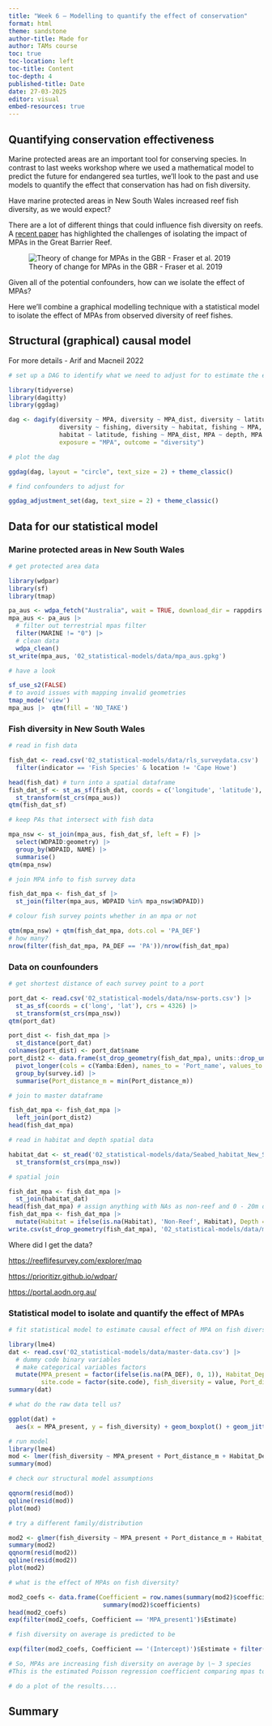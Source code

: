 ```yaml
---
title: "Week 6 – Modelling to quantify the effect of conservation"
format: html
theme: sandstone
author-title: Made for
author: TAMs course
toc: true
toc-location: left
toc-title: Content
toc-depth: 4
published-title: Date
date: 27-03-2025
editor: visual
embed-resources: true
---
```


## Quantifying conservation effectiveness

Marine protected areas are an important tool for conserving species. In contrast to last weeks workshop where we used a mathematical model to predict the future for endangered sea turtles, we'll look to the past and use models to quantify the effect that conservation has had on fish diversity.

Have marine protected areas in New South Wales increased reef fish diversity, as we would expect?

There are a lot of different things that could influence fish diversity on reefs. A [recent paper](https://www.sciencedirect.com/science/article/pii/S0006320718316525) has highlighted the challenges of isolating the impact of MPAs in the Great Barrier Reef.

![Theory of change for MPAs in the GBR - Fraser et al. 2019](images/toc.png)

Given all of the potential confounders, how can we isolate the effect of MPAs?

Here we'll combine a graphical modelling technique with a statistical model to isolate the effect of MPAs from observed diversity of reef fishes. 

## Structural (graphical) causal model

For more details - Arif and Macneil 2022

```r
# set up a DAG to identify what we need to adjust for to estimate the effect of MPA on fish diversity

library(tidyverse) 
library(dagitty) 
library(ggdag)

dag <- dagify(diversity ~ MPA, diversity ~ MPA_dist, diversity ~ latitude, diversity ~ Port_dist, diversity ~ depth, 
              diversity ~ fishing, diversity ~ habitat, fishing ~ MPA, fishing ~ Port_dist, MPA ~ Port_dist, habitat ~ depth, 
              habitat ~ latitude, fishing ~ MPA_dist, MPA ~ depth, MPA ~ habitat, fishing ~ habitat, fishing ~ depth, 
              exposure = "MPA", outcome = "diversity")

# plot the dag

ggdag(dag, layout = "circle", text_size = 2) + theme_classic()

# find confounders to adjust for

ggdag_adjustment_set(dag, text_size = 2) + theme_classic()
```

## Data for our statistical model

### Marine protected areas in New South Wales

```r
# get protected area data

library(wdpar) 
library(sf) 
library(tmap)

pa_aus <- wdpa_fetch("Australia", wait = TRUE, download_dir = rappdirs::user_data_dir("wdpar")) 
mpa_aus <- pa_aus |>  
  # filter out terrestrial mpas filter
  filter(MARINE != "0") |> 
  # clean data 
  wdpa_clean() 
st_write(mpa_aus, '02_statistical-models/data/mpa_aus.gpkg')

# have a look

sf_use_s2(FALSE)
# to avoid issues with mapping invalid geometries 
tmap_mode('view') 
mpa_aus |>  qtm(fill = 'NO_TAKE')
```

### Fish diversity in New South Wales

```r
# read in fish data

fish_dat <- read.csv('02_statistical-models/data/rls_surveydata.csv') |>  
  filter(indicator == 'Fish Species' & location != 'Cape Howe') 

head(fish_dat) # turn into a spatial dataframe 
fish_dat_sf <- st_as_sf(fish_dat, coords = c('longitude', 'latitude'), crs = 4326) |>  
  st_transform(st_crs(mpa_aus)) 
qtm(fish_dat_sf)

# keep PAs that intersect with fish data

mpa_nsw <- st_join(mpa_aus, fish_dat_sf, left = F) |> 
  select(WDPAID:geometry) |> 
  group_by(WDPAID, NAME) |>  
  summarise() 
qtm(mpa_nsw)

# join MPA info to fish survey data

fish_dat_mpa <- fish_dat_sf |>  
  st_join(filter(mpa_aus, WDPAID %in% mpa_nsw$WDPAID))

# colour fish survey points whether in an mpa or not

qtm(mpa_nsw) + qtm(fish_dat_mpa, dots.col = 'PA_DEF') 
# how many? 
nrow(filter(fish_dat_mpa, PA_DEF == 'PA'))/nrow(fish_dat_mpa)
```

### Data on counfounders

```r
# get shortest distance of each survey point to a port

port_dat <- read.csv('02_statistical-models/data/nsw-ports.csv') |> 
  st_as_sf(coords = c('long', 'lat'), crs = 4326) |>  
  st_transform(st_crs(mpa_nsw)) 
qtm(port_dat) 

port_dist <- fish_dat_mpa |> 
  st_distance(port_dat) 
colnames(port_dist) <- port_dat$name 
port_dist2 <- data.frame(st_drop_geometry(fish_dat_mpa), units::drop_units(port_dist)) |> 
  pivot_longer(cols = c(Yamba:Eden), names_to = 'Port_name', values_to = 'Port_distance_m') |> 
  group_by(survey.id) |> 
  summarise(Port_distance_m = min(Port_distance_m))

# join to master dataframe

fish_dat_mpa <- fish_dat_mpa |> 
  left_join(port_dist2) 
head(fish_dat_mpa)

# read in habitat and depth spatial data

habitat_dat <- st_read('02_statistical-models/data/Seabed_habitat_New_South_Wales_State_Waters/SeamapAus_NSW_seabed_habitat_statewide_2013Polygon.shp') |> 
  st_transform(st_crs(mpa_nsw))

# spatial join

fish_dat_mpa <- fish_dat_mpa |> 
  st_join(habitat_dat) 
head(fish_dat_mpa) # assign anything with NAs as non-reef and 0 - 20m depth 
fish_dat_mpa <- fish_dat_mpa |> 
  mutate(Habitat = ifelse(is.na(Habitat), 'Non-Reef', Habitat), Depth = ifelse(is.na(Depth), '0 - 20m', Depth)) 
write.csv(st_drop_geometry(fish_dat_mpa), '02_statistical-models/data/master-data.csv', row.names = F)
```

Where did I get the data?

<https://reeflifesurvey.com/explorer/map>

<https://prioritizr.github.io/wdpar/>

<https://portal.aodn.org.au/>

### Statistical model to isolate and quantify the effect of MPAs

```r
# fit statistical model to estimate causal effect of MPA on fish diversity

library(lme4)
dat <- read.csv('02_statistical-models/data/master-data.csv') |> 
  # dummy code binary variables 
  # make categorical variables factors 
  mutate(MPA_present = factor(ifelse(is.na(PA_DEF), 0, 1)), Habitat_Depth = factor(ifelse(is.na(Label), 'Non Reef 0 - 20m', Label)), 
         site.code = factor(site.code), fish_diversity = value, Port_distance_m = Port_distance_m/(2*sd(Port_distance_m)))
summary(dat)

# what do the raw data tell us?

ggplot(dat) + 
  aes(x = MPA_present, y = fish_diversity) + geom_boxplot() + geom_jitter(alpha = 0.2) + theme_classic()

# run model
library(lme4)
mod <- lmer(fish_diversity ~ MPA_present + Port_distance_m + Habitat_Depth + (1|site.code), data = dat) 
summary(mod)

# check our structural model assumptions

qqnorm(resid(mod)) 
qqline(resid(mod)) 
plot(mod)

# try a different family/distribution

mod2 <- glmer(fish_diversity ~ MPA_present + Port_distance_m + Habitat_Depth + (1|site.code), data = dat, family = poisson(link = "log")) 
summary(mod2) 
qqnorm(resid(mod2)) 
qqline(resid(mod2)) 
plot(mod2)

# what is the effect of MPAs on fish diversity?

mod2_coefs <- data.frame(Coefficient = row.names(summary(mod2)$coefficients),
                          summary(mod2)$coefficients) 
head(mod2_coefs) 
exp(filter(mod2_coefs, Coefficient == 'MPA_present1')$Estimate)

# fish diversity on average is predicted to be

exp(filter(mod2_coefs, Coefficient == '(Intercept)')$Estimate + filter(mod2_coefs, Coefficient == 'MPA_present1')$Estimate) # in MPAS, compared to outside MPAs, exp(filter(mod2_coefs, Coefficient == '(Intercept)')\$Estimate)

# So, MPAs are increasing fish diversity on average by \~ 3 species
#This is the estimated Poisson regression coefficient comparing mpas to non mpa areas, given the other #variables are held constant in the model

# do a plot of the results....
```

## Summary
